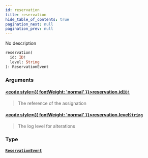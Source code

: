 ```yaml
---
id: reservation
title: reservation
hide_table_of_contents: true
pagination_next: null
pagination_prev: null
---
```








No description

```graphql
reservation(
  id: ID!
  level: String
): ReservationEvent
```


### Arguments

#### [<code style={{ fontWeight: 'normal' }}>reservation.<b>id</b></code>](#)<Bullet />[`ID!`](/docs/schemas/arkitekt/scalars/id) <Badge class="secondary" text="non-null"/> <Badge class="secondary" text="scalar"/>
> The reference of the assignation
> 

#### [<code style={{ fontWeight: 'normal' }}>reservation.<b>level</b></code>](#)<Bullet />[`String`](/docs/schemas/arkitekt/scalars/string) <Badge class="secondary" text="scalar"/>
> The log level for alterations
> 

### Type

#### [`ReservationEvent`](/docs/schemas/arkitekt/objects/reservation-event) <Badge class="secondary" text="object"/>
> 
> 





